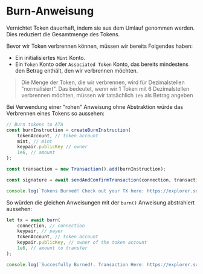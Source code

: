 
# Burn-Anweisung

Vernichtet Token dauerhaft, indem sie aus dem Umlauf genommen werden. Dies reduziert die Gesamtmenge des Tokens.

Bevor wir Token verbrennen können, müssen wir bereits Folgendes haben:
- Ein initialisiertes `Mint` Konto.
- Ein `Token` Konto oder `Associated Token` Konto, das bereits mindestens den Betrag enthält, den wir verbrennen möchten.

> Die Menge der Token, die wir verbrennen, wird für Dezimalstellen "normalisiert". Das bedeutet, wenn wir 1 Token mit 6 Dezimalstellen verbrennen möchten, müssen wir tatsächlich `1e6` als Betrag angeben

<ArticleSection name="Raw Instruction" id="raw-instruction" level="h2" />

Bei Verwendung einer "rohen" Anweisung ohne Abstraktion würde das Verbrennen eines Tokens so aussehen:

```ts
// Burn tokens to ATA 
const burnInstruction = createBurnInstruction(
    tokenAccount, // token account
    mint, // mint
    keypair.publicKey // owner
    1e6, // amount
);

const transaction = new Transaction().add(burnInstruction);

const signature = await sendAndConfirmTransaction(connection, transaction, [keypair]);

console.log(`Tokens Burned! Check out your TX here: https://explorer.solana.com/tx/${signature}?cluster=devnet`);
```

<ArticleSection name="Abstracted Instruction" id="abstracted-instruction" level="h2" />

So würden die gleichen Anweisungen mit der `burn()` Anweisung abstrahiert aussehen:

```ts  
let tx = await burn(
    connection, // connection
    keypair, // payer
    tokenAccount, // token account
    keypair.publicKey, // owner of the token account
    1e6, // amount to transfer
);

console.log(`Succesfully Burned!. Transaction Here: https://explorer.solana.com/tx/${tx}?cluster=devnet`)
```

<ArticleSection name="Checked Instruction" id="checked-instruction" level="h2" />
